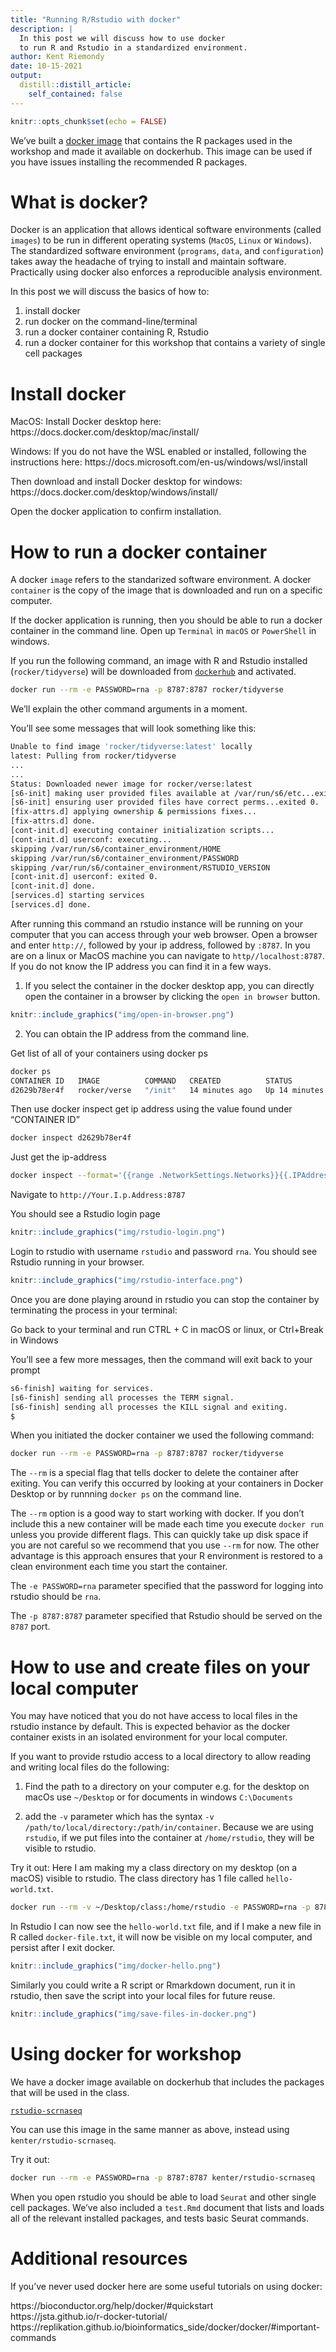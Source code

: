 ```yaml
---
title: "Running R/Rstudio with docker"
description: |
  In this post we will discuss how to use docker
  to run R and Rstudio in a standardized environment. 
author: Kent Riemondy
date: 10-15-2021
output:
  distill::distill_article:
    self_contained: false
---
```



```r
knitr::opts_chunk$set(echo = FALSE)
```

  We’ve built a [docker image](https://hub.docker.com/r/kenter/rstudio-scrnaseq) that contains the R packages used in the workshop and made it available on dockerhub. This image can be used if you have issues installing the recommended R packages. 
  
# What is docker? 

Docker is an application that allows identical software environments (called `images`) to be run in different operating systems (`MacOS`, `Linux` or `Windows`). The standardized  software environment (`programs`, `data`, and `configuration`) takes away the headache of trying to install and maintain software. Practically using docker also enforces a reproducible analysis environment. 

In this post we will discuss the basics of how to:  

  1) install docker  
  2) run docker on the command-line/terminal  
  3) run a docker container containing R, Rstudio
  4) run a docker container for this workshop that contains a variety of single cell packages 
  
# Install docker

MacOS:
Install Docker desktop here: https://docs.docker.com/desktop/mac/install/ 

Windows:
If you do not have the WSL enabled or installed, following the instructions here:
https://docs.microsoft.com/en-us/windows/wsl/install   

Then download and install Docker desktop for windows:
https://docs.docker.com/desktop/windows/install/  

Open the docker application to confirm installation.

# How to run a docker container

A docker `image` refers to the standarized software environment. A docker `container` is the copy of the image that is downloaded and run on a specific computer. 

If the docker application is running, then you should be able to run a docker container in the command line. Open up `Terminal` in `macOS` or  `PowerShell` in windows. 

If you run the following command, an image with R and Rstudio installed (`rocker/tidyverse`) will be downloaded from [`dockerhub`](https://hub.docker.com/u/rocker/#!) and activated. 

```bash
docker run --rm -e PASSWORD=rna -p 8787:8787 rocker/tidyverse
```

We'll explain the other command arguments in a moment.

You'll see some messages that will look something like this:

```bash
Unable to find image 'rocker/tidyverse:latest' locally
latest: Pulling from rocker/tidyverse
...
...
Status: Downloaded newer image for rocker/verse:latest
[s6-init] making user provided files available at /var/run/s6/etc...exited 0.
[s6-init] ensuring user provided files have correct perms...exited 0.
[fix-attrs.d] applying ownership & permissions fixes...
[fix-attrs.d] done.
[cont-init.d] executing container initialization scripts...
[cont-init.d] userconf: executing...
skipping /var/run/s6/container_environment/HOME
skipping /var/run/s6/container_environment/PASSWORD
skipping /var/run/s6/container_environment/RSTUDIO_VERSION
[cont-init.d] userconf: exited 0.
[cont-init.d] done.
[services.d] starting services
[services.d] done.
```

After running this command an rstudio instance will be running on your computer that you can access through your web browser. Open a browser and enter `http://`, followed by your ip address, followed by `:8787`. In you are on a linux or MacOS machine you can navigate to `http//localhost:8787`. If you do not know the IP address you can find it in a few ways.

1) If you select the container in the docker desktop app, you can directly open the container in a browser by clicking the `open in browser` button. 

```r
knitr::include_graphics("img/open-in-browser.png")
```

2) You can obtain the IP address from the command line.  

Get list of all of your containers using docker ps
```bash
docker ps
CONTAINER ID   IMAGE          COMMAND   CREATED          STATUS          PORTS                                       NAMES
d2629b78er4f   rocker/verse   "/init"   14 minutes ago   Up 14 minutes   0.0.0.0:8787->8787/tcp, :::8787->8787/tcp   blissful_jepsen
```

Then use docker inspect get ip address using the value found under "CONTAINER ID"

```bash
docker inspect d2629b78er4f
```  

Just get the ip-address

```bash
docker inspect --format='{{range .NetworkSettings.Networks}}{{.IPAddress}}{{end}}' d2629b78er4f
```

Navigate to `http://Your.I.p.Address:8787`


You should see a Rstudio login page

```r
knitr::include_graphics("img/rstudio-login.png")
```

Login to rstudio with username `rstudio` and password `rna`. You should see Rstudio running in your browser. 

```r
knitr::include_graphics("img/rstudio-interface.png")
```

 
Once you are done playing around in rstudio you can stop the container by terminating the process in your terminal:

Go back to your terminal and run CTRL + C in macOS or linux, or Ctrl+Break in Windows

You'll see a few more messages, then the command will exit back to your prompt

```bash
s6-finish] waiting for services.
[s6-finish] sending all processes the TERM signal.
[s6-finish] sending all processes the KILL signal and exiting.
$
```

When you initiated the docker container we used the following command:
```bash
docker run --rm -e PASSWORD=rna -p 8787:8787 rocker/tidyverse
```

The `--rm` is a special flag that tells docker to delete the container after exiting. You can verify this occurred by looking at your containers in Docker Desktop or by runnning `docker ps` on the command line. 

The `--rm` option is a good way to start working with docker. If you don't include this a new container will be made each time you execute `docker run` unless you provide different flags. This can quickly take up disk space if you are not careful so we recommend that you use `--rm` for now. The other advantage is this approach ensures that your R environment is restored to a clean environment each time you start the container. 

The `-e PASSWORD=rna` parameter specified that the password for logging into rstudio should be `rna`.  

The `-p 8787:8787` parameter specified that Rstudio should be served on the `8787` port. 


# How to use and create files on your local computer

You may have noticed that you do not have access to local files in the rstudio instance by default. This is expected behavior as the docker container exists in an isolated environment for your local computer. 

If you want to provide rstudio access to a local directory to allow reading and writing local files do the following:
 
1) Find the path to a directory on your computer
e.g. for the desktop on macOs use `~/Desktop` or for documents in windows `C:\Documents`

2) add the `-v` parameter which has the syntax `-v /path/to/local/directory:/path/in/container`. Because we are using `rstudio`, if we put files into the container at `/home/rstudio`, they will be visible to rstudio. 

Try it out: Here I am making my a class directory on my desktop (on a macOS) visible to rstudio. The class directory has 1 file called `hello-world.txt`. 

```bash
docker run --rm -v ~/Desktop/class:/home/rstudio -e PASSWORD=rna -p 8787:8787 rocker/tidyverse
``` 

In Rstudio I can now see the `hello-world.txt` file, and if I make a new file in R called `docker-file.txt`, it will now be visible on my local computer, and persist after I exit docker. 

```r
knitr::include_graphics("img/docker-hello.png")
```

 Similarly you could write a R script or Rmarkdown document, run it in rstudio, then save the script into your local files for future reuse. 
 
```r
knitr::include_graphics("img/save-files-in-docker.png")
```
 
# Using docker for workshop

We have a docker image available on dockerhub that includes the packages that will be used in the class. 

[`rstudio-scrnaseq`](https://hub.docker.com/r/kenter/rstudio-scrnaseq)

You can use this image in the same manner as above, instead using `kenter/rstudio-scrnaseq`.

Try it out:
```bash
docker run --rm -e PASSWORD=rna -p 8787:8787 kenter/rstudio-scrnaseq
```

When you open rstudio you should be able to load `Seurat` and other single cell packages. We've also included a `test.Rmd` document that lists and loads all of the relevant installed packages, and tests basic Seurat commands. 
 
 
# Additional resources

 If you’ve never used docker here are some useful tutorials on using docker:
 
 https://bioconductor.org/help/docker/#quickstart  
 https://jsta.github.io/r-docker-tutorial/  
 https://replikation.github.io/bioinformatics_side/docker/docker/#important-commands  
 